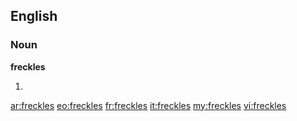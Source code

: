 ==English==

===Noun===
'''freckles'''

# {{plural of|[[freckle]]}}

[[ar:freckles]]
[[eo:freckles]]
[[fr:freckles]]
[[it:freckles]]
[[my:freckles]]
[[vi:freckles]]